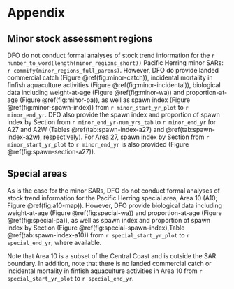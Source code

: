 # Appendix\label{sec:app}

## Minor stock assessment regions\label{sec:app-minor}

DFO do not conduct formal analyses of stock trend information for the
`r number_to_word(length(minor_regions_short))`
Pacific Herring minor SARs: `r commify(minor_regions_full_parens)`.
However, DFO do provide
landed commercial catch (Figure \@ref(fig:minor-catch)),
incidental mortality in finfish aquaculture activities
(Figure \@ref(fig:minor-incidental)),
biological data including weight-at-age (Figure \@ref(fig:minor-wa)) and
proportion-at-age (Figure \@ref(fig:minor-pa)),
as well as spawn index (Figure \@ref(fig:minor-spawn-index))
from `r minor_start_yr_plot` to `r minor_end_yr`.
DFO also provide the spawn index and proportion of spawn index by Section 
from `r minor_end_yr-num_yrs_tab` to `r minor_end_yr` for A27 and A2W
(Tables \@ref(tab:spawn-index-a27) and \@ref(tab:spawn-index-a2w), respectively).
For Area 27, spawn index by Section
from `r minor_start_yr_plot` to `r minor_end_yr` is also provided
(Figure \@ref(fig:spawn-section-a27)).


## Special areas\label{sec:app-special}

As is the case for the minor SARs,
DFO do not conduct formal analyses of stock trend information for the
Pacific Herring special area, Area 10 (A10; Figure \@ref(fig:a10-map)).
However, DFO provide
biological data including weight-at-age (Figure \@ref(fig:special-wa)) and
proportion-at-age (Figure \@ref(fig:special-pa)),
as well as spawn index and proportion of spawn index by Section (Figure \@ref(fig:special-spawn-index),Table \@ref(tab:spawn-index-a10))
from `r special_start_yr_plot` to `r special_end_yr`, where available.

<!-- NOTE: DFO did not received 2023 spawn data collected by the Gwa'sala-'Nakwaxda'xw Nation prior to publication. -->

Note that Area 10 is a subset of the Central Coast
and is outside the SAR boundary.
In addition, note that there is no landed commercial catch or
incidental mortality in finfish aquaculture activities
in Area 10 from `r special_start_yr_plot` to `r special_end_yr`.
